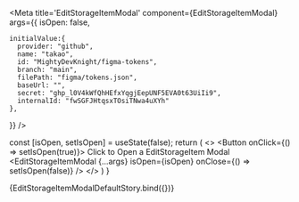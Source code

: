 


<Meta 
  title='EditStorageItemModal' 
  component={EditStorageItemModal} 
  args={{
    isOpen: false,

    initialValue:{
      provider: "github",
      name: "takao",
      id: "MightyDevKnight/figma-tokens",
      branch: "main",
      filePath: "figma/tokens.json",
      baseUrl: "",
      secret: "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",
      internalId: "fwSGFJHtqsxTOsiTNwa4uXYh"
    },
  }}
/>

<ArgsTable of={EditStorageItemModal}/>

  const [isOpen, setIsOpen] = useState(false);
  return (
    <>
    <Button onClick={() => setIsOpen(true)}>
      Click to Open a EditStorageItem Modal
    </Button>
    <Provider store={store}>
      <EditStorageItemModal
        {...args}
        isOpen={isOpen}
        onClose={() => setIsOpen(false)}
      />
    </Provider>
    </>
  )
}

<Canvas>
  <Story name='Default'>
    {EditStorageItemModalDefaultStory.bind({})}
  </Story>
</Canvas>